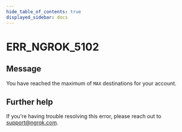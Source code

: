 ```yaml
---
hide_table_of_contents: true
displayed_sidebar: docs
---
```



# ERR_NGROK_5102

## Message

You have reached the maximum of `MAX` destinations for your account.

<ErrorDetails error="err_ngrok_5102" />

## Further help

If you're having trouble resolving this error, please reach out to [support@ngrok.com](mailto:support@ngrok.com?subject=Help%20with%20ERR_NGROK_5102).
